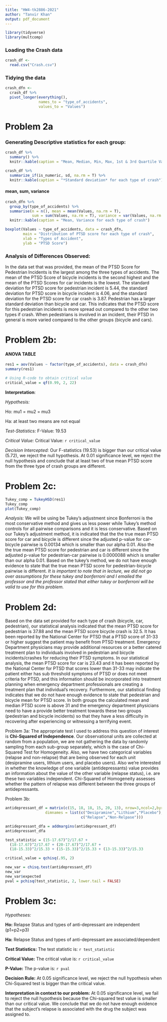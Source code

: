 ```yaml
---
title: "HW4-tk2886-2021"
author: "Tanvir Khan"
output: pdf_document
---
```



```r
library(tidyverse)
library(multcomp)
```

### Loading the Crash data 
```r
crash_df <- 
  read.csv("Crash.csv")
```

### Tidying the data 
```r
crash_dfn <-
  crash_df %>%
  pivot_longer(everything(), 
               names_to = "type_of_accidents",
               values_to = "Values")
```

# Problem 2a
### Generating Descriptive statistics for each group: 
```r
crash_df %>% 
  summary() %>% 
  knitr::kable(caption = "Mean, Median, Min, Max, 1st & 3rd Quartile Values for each type of crash")
```


```r
crash_df %>% 
  summarize_if(is_numeric, sd, na.rm = T) %>%
  knitr::kable(caption = "*Standard deviation* for each type of crash")
```

#### mean, sum, variance
```r
crash_dfn %>% 
  group_by(type_of_accidents) %>% 
  summarise(n = n(), mean = mean(Values, na.rm = T), 
            sum = sum(Values, na.rm = T), variance = var(Values, na.rm = T)) %>%
  knitr::kable(caption = "Mean, Variance for each type of crash")
```


```r
boxplot(Values ~ type_of_accidents, data = crash_dfn,
        main = "Distribution of PTSD score for each type of crash",
        xlab = "Types of Accident",
        ylab = "PTSD Score")
```

### Analysis of Differences Observed:
In the data set that was provided, the mean of the PTSD Score for Pedestrian Incidents is the largest among the three types of accidents. The mean of the PTSD Score of bicycle incidents is the second highest and the mean of the PTSD Scores for car incidents is the lowest. The standard deviation for PTSD score for pedestrian incident is 5.44, the standard deviation for PTSD score in bicycle incident is 4.06, and the standard deviation for the PTSD score for car crash is 3.87. Pedestrian has a larger standard deviation than bicycle and car. This indicates that the PTSD score for this pedestrian incidents is more spread out compared to the other two types if crash. When pedestrians is involved in an incident, their PTSD in general is more varied compared to the other groups (bicycle and cars). 


\newpage 


# Problem 2b: 

#### ANOVA TABLE 
```r
res1 = aov(Values ~ factor(type_of_accidents), data = crash_dfn) 
summary(res1) 
```
 
 
 


```r
# Using R-code to obtain critical value 
critical_value = qf(0.99, 2, 22)
```

**Interpretation**: 

*Hypothesis:*

Ho: mu1 = mu2 = mu3

Ha: at least two means are not equal 

*Test-Statistics:*
F-Value: 19.53

*Critical Value:*
Critical Value: `r critical_value`

*Decision Intercepted:*
Our F-statistics (19.53) is bigger than our critical value (5.72), we reject the null hypothesis. At 0.01 significance level, we reject the null hypothesis and conclude that at least two of true mean PTSD score from the three type of crash groups are different. 


\newpage





# Problem 2c:
```r
Tukey_comp = TukeyHSD(res1)
Tukey_comp
plot(Tukey_comp)
```
*Analysis:* We will be using be Tukey's adjustment since Bonferroni is the most conservative method and gives us less power while Tukey's method controls for all pairwise comparisons and it is less conservative. Based on our Tukey's adjustment method, it is indicated that the the true mean PTSD score for car and bicycle is different since the adjusted p-value for car-bicycle pairwise is 0.00134 which is smaller than our alpha 0.01. Also the the true mean PTSD score for pedestrian and car is different since the adjusted p-value for pedestrian-car pairwise is 0.0000088 which is smaller than our alpha 0.01. Based on the tukey's method, we do not have enough evidence to state that the true mean PTSD score for pedestrian-bicycle pairwise is different. *It is important to note that in lecture, we did not go over assumptions for these tukey and bonferroni and I emailed the professor and the professor stated that either tukey or bonferroni will be valid to use for this problem.* 



# Problem 2d:
Based on the data set provided for each type of crash (bicycle, car, pedestrian), our statistical analysis indicated that the mean PTSD score for pedestrian is 37.88 and the mean PTSD score bicycle crash is 32.5. It has been reported by the National Center for PTSD that a PTSD score of 31-33 or higher suggest the patient may benefit from PTSD treatment. Emergency Department physicians may provide additional resources or a better catered treatment plan to individuals involved in pedestrian and bicycle incidents/crashes for reducing their PTSD symptoms. In our statistical analysis, the mean PTSD score for car is 23.43 and it has been reported by the National Center for PTSD that scores lower than 31-33 may indicate the patient either has sub threshold symptoms of PTSD or does not meet criteria for PTSD, and this information should be incorporated into treatment planning when emergency department professionals are creating a treatment plan that individual's recovery. Furthermore, our statistical finding indicates that we do not have enough evidence to state that pedestrian and bicycle mean for PTSD score. In both groups the calculated mean and median PTSD score is above 31 and the emergency department physicians need to have a provide better treatment towards these two groups (pedestrian and bicycle incidents) so that they have a less difficulty in recovering after experiencing or witnessing a terrifying event. 


Problem 3a:
The appropriate test I used to address this question of interest is **Chi-Squared of Independence**. Our observational units are collected at random from a population, we are not gathering the data by randomly sampling from each sub-group separately, which is the case of Chi-Squared Test for Homogeneity. Also, we have two categorical variables (relapse and non-relapse) that are being observed for each unit (desipramine users, lithium users, and placebo users). Also we're interested in whether the knowledge of one variable (antidepressants) value provides an information about the value of the other variable (relapse status), i.e. are these two variables independent. Chi-Squared of Homogeneity assesses whether the pattern of relapse was different between the three groups of antidepressants. 







Problem 3b:

```r
antidepressant_df = matrix(c(15, 18, 18, 15, 20, 13), nrow=3,ncol=2,byrow=T,
                  dimnames = list(c("Desipramine","Lithium","Placebo"), 
                                  c("Relapse","Non-Relpase")))

antidepressant_dfa = addmargins(antidepressant_df)
antidepressant_dfa
```


```r
test_statistic = (15-17.67)^2/17.67 + 
  (18-17.67)^2/17.67 + (20-17.67)^2/17.67 + 
  (18-15.33)^2/15.33 + (15-15.33)^2/15.33 + (13-15.33)^2/15.33
```

```r
critical_value = qchisq(.95, 2)
```

```r
new_var = chisq.test(antidepressant_df)
new_var
new_var$expected
pval = pchisq(test_statistic, 2, lower.tail = FALSE)
```


# Problem 3c:

*Hypotheses:*

**Ho:** Relapse Status and types of anti-depressant are independent (p1=p2=p3)

**Ha:** Relapse Status and types of anti-depressant are associated/dependent 

**Test Statistics:**
The test statistic is: `r test_statistic`

**Critical Value:**
The critical value is: `r critical_value`

**P-Value:**
The p-value is: `r pval`


**Decision Rule:**
At 0.05 significance level, we reject the null hypothesis when Chi-Squared test is bigger than the critical value. 

**Interpretation in context to our problem:**
At 0.05 significance level, we fail to reject the null hypothesis because the Chi-squared test value is smaller than our critical value. We conclude that we do not have enough evidence that the subject's relapse is associated with the drug the subject was assigned to. 



